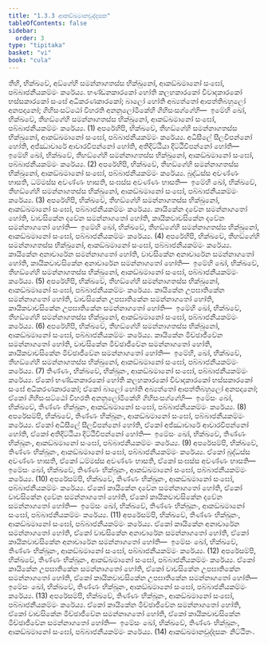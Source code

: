 ```yaml
---
title: "1.3.3 ආකඞ්ඛමානචුද්දසක"
tableOfContents: false
sidebar:
  order: 3
type: "tipitaka"
basket: "vi"
book: "cula"
---
```



<DynamicBreadcrumb />

<Division number="27" book="cula">

<Paragraph number="135" book="cula">
තීහි, භික්ඛවේ, අඞ්ගේහි සමන්නාගතස්ස භික්ඛුනෝ, ආකඞ්ඛමානෝ සංඝෝ, පබ්බාජනීයකම්මං කරේය්‍ය. භණ්ඩනකාරකෝ හෝති කලහකාරකෝ විවාදකාරකෝ භස්සකාරකෝ සංඝේ අධිකරණකාරකෝ; බාලෝ හෝති අබ්‍යත්තෝ ආපත්තිබහුලෝ අනපදානෝ; ගිහිසංසට්ඨෝ විහරති අනනුලෝමිකේහි ගිහිසංසග්ගේහි—  ඉමේහි ඛෝ, භික්ඛවේ, තීහඞ්ගේහි සමන්නාගතස්ස භික්ඛුනෝ, ආකඞ්ඛමානෝ සංඝෝ, පබ්බාජනීයකම්මං කරේය්‍ය. (1)
</Paragraph>

<Paragraph number="136" book="cula">
අපරේහිපි, භික්ඛවේ, තීහඞ්ගේහි සමන්නාගතස්ස භික්ඛුනෝ, ආකඞ්ඛමානෝ සංඝෝ, පබ්බාජනීයකම්මං කරේය්‍ය. අධිසීලේ සීලවිපන්නෝ හෝති, අජ්ඣාචාරේ ආචාරවිපන්නෝ හෝති, අතිදිට්ඨියා දිට්ඨිවිපන්නෝ හෝති—  ඉමේහි ඛෝ, භික්ඛවේ, තීහඞ්ගේහි සමන්නාගතස්ස භික්ඛුනෝ, ආකඞ්ඛමානෝ සංඝෝ, පබ්බාජනීයකම්මං කරේය්‍ය. (2)
</Paragraph>

<Paragraph number="137" book="cula">
අපරේහිපි, භික්ඛවේ, තීහඞ්ගේහි සමන්නාගතස්ස භික්ඛුනෝ, ආකඞ්ඛමානෝ සංඝෝ, පබ්බාජනීයකම්මං කරේය්‍ය. බුද්ධස්ස අවණ්ණං භාසති, ධම්මස්ස අවණ්ණං භාසති, සංඝස්ස අවණ්ණං භාසති—  ඉමේහි ඛෝ, භික්ඛවේ, තීහඞ්ගේහි සමන්නාගතස්ස භික්ඛුනෝ, ආකඞ්ඛමානෝ සංඝෝ, පබ්බාජනීයකම්මං කරේය්‍ය. (3)
</Paragraph>

<Paragraph number="138" book="cula">
අපරේහිපි, භික්ඛවේ, තීහඞ්ගේහි සමන්නාගතස්ස භික්ඛුනෝ, ආකඞ්ඛමානෝ සංඝෝ, පබ්බාජනීයකම්මං කරේය්‍ය. කායිකේන දවේන සමන්නාගතෝ හෝති, වාචසිකේන දවේන සමන්නාගතෝ හෝති, කායිකවාචසිකේන දවේන සමන්නාගතෝ හෝති—  ඉමේහි ඛෝ, භික්ඛවේ, තීහඞ්ගේහි සමන්නාගතස්ස භික්ඛුනෝ, ආකඞ්ඛමානෝ සංඝෝ, පබ්බාජනීයකම්මං කරේය්‍ය. (4)
</Paragraph>

<Paragraph number="139" book="cula">
අපරේහිපි, භික්ඛවේ, තීහඞ්ගේහි සමන්නාගතස්ස භික්ඛුනෝ, ආකඞ්ඛමානෝ සංඝෝ, පබ්බාජනීයකම්මං කරේය්‍ය. කායිකේන අනාචාරේන සමන්නාගතෝ හෝති, වාචසිකේන අනාචාරේන සමන්නාගතෝ හෝති, කායිකවාචසිකේන අනාචාරේන සමන්නාගතෝ හෝති—  ඉමේහි ඛෝ, භික්ඛවේ, තීහඞ්ගේහි සමන්නාගතස්ස භික්ඛුනෝ, ආකඞ්ඛමානෝ සංඝෝ, පබ්බාජනීයකම්මං කරේය්‍ය. (5)
</Paragraph>

<Paragraph number="140" book="cula">
අපරේහිපි, භික්ඛවේ, තීහඞ්ගේහි සමන්නාගතස්ස භික්ඛුනෝ, ආකඞ්ඛමානෝ සංඝෝ, පබ්බාජනීයකම්මං කරේය්‍ය. කායිකේන උපඝාතිකේන සමන්නාගතෝ හෝති, වාචසිකේන උපඝාතිකේන සමන්නාගතෝ හෝති, කායිකවාචසිකේන උපඝාතිකේන සමන්නාගතෝ හෝති—  ඉමේහි ඛෝ, භික්ඛවේ, තීහඞ්ගේහි සමන්නාගතස්ස භික්ඛුනෝ, ආකඞ්ඛමානෝ සංඝෝ, පබ්බාජනීයකම්මං කරේය්‍ය. (6)
</Paragraph>

<Paragraph number="141" book="cula">
අපරේහිපි, භික්ඛවේ, තීහඞ්ගේහි සමන්නාගතස්ස භික්ඛුනෝ, ආකඞ්ඛමානෝ සංඝෝ, පබ්බාජනීයකම්මං කරේය්‍ය. කායිකේන මිච්ඡාජීවේන සමන්නාගතෝ හෝති, වාචසිකේන මිච්ඡාජීවේන සමන්නාගතෝ හෝති, කායිකවාචසිකේන මිච්ඡාජීවේන සමන්නාගතෝ හෝති—  ඉමේහි, ඛෝ, භික්ඛවේ, තීහඞ්ගේහි සමන්නාගතස්ස භික්ඛුනෝ, ආකඞ්ඛමානෝ සංඝෝ, පබ්බාජනීයකම්මං කරේය්‍ය. (7)
</Paragraph>

<Paragraph number="142" book="cula">
තිණ්ණං, භික්ඛවේ, භික්ඛූනං, ආකඞ්ඛමානෝ සංඝෝ, පබ්බාජනීයකම්මං කරේය්‍ය. ඒකෝ භණ්ඩනකාරකෝ හෝති කලහකාරකෝ විවාදකාරකෝ භස්සකාරකෝ සංඝේ අධිකරණකාරකෝ; ඒකෝ බාලෝ හෝති අබ්‍යත්තෝ ආපත්තිබහුලෝ අනපදානෝ; ඒකෝ ගිහිසංසට්ඨෝ විහරති අනනුලෝමිකේහි ගිහිසංසග්ගේහි—  ඉමේසං ඛෝ, භික්ඛවේ, තිණ්ණං භික්ඛූනං, ආකඞ්ඛමානෝ සංඝෝ, පබ්බාජනීයකම්මං කරේය්‍ය. (8)
</Paragraph>

<Paragraph number="143" book="cula">
අපරේසම්පි, භික්ඛවේ, තිණ්ණං භික්ඛූනං, ආකඞ්ඛමානෝ සංඝෝ, පබ්බාජනීයකම්මං කරේය්‍ය. ඒකෝ අධිසීලේ සීලවිපන්නෝ හෝති, ඒකෝ අජ්ඣාචාරේ ආචාරවිපන්නෝ හෝති, ඒකෝ අතිදිට්ඨියා දිට්ඨිවිපන්නෝ හෝති—  ඉමේසං ඛෝ, භික්ඛවේ, තිණ්ණං භික්ඛූනං, ආකඞ්ඛමානෝ සංඝෝ, පබ්බාජනීයකම්මං කරේය්‍ය. (9)
</Paragraph>

<Paragraph number="144" book="cula">
අපරේසම්පි, භික්ඛවේ, තිණ්ණං භික්ඛූනං, ආකඞ්ඛමානෝ සංඝෝ, පබ්බාජනීයකම්මං කරේය්‍ය. ඒකෝ බුද්ධස්ස අවණ්ණං භාසති, ඒකෝ ධම්මස්ස අවණ්ණං භාසති, ඒකෝ සංඝස්ස අවණ්ණං භාසති—  ඉමේසං ඛෝ, භික්ඛවේ, තිණ්ණං භික්ඛූනං, ආකඞ්ඛමානෝ සංඝෝ, පබ්බාජනීයකම්මං කරේය්‍ය. (10)
</Paragraph>

<Paragraph number="145" book="cula">
අපරේසම්පි, භික්ඛවේ, තිණ්ණං භික්ඛූනං, ආකඞ්ඛමානෝ සංඝෝ, පබ්බාජනීයකම්මං කරේය්‍ය. ඒකෝ කායිකේන දවේන සමන්නාගතෝ හෝති, ඒකෝ වාචසිකේන දවේන සමන්නාගතෝ හෝති, ඒකෝ කායිකවාචසිකේන දවේන සමන්නාගතෝ හෝති—  ඉමේසං ඛෝ, භික්ඛවේ, තිණ්ණං භික්ඛූනං, ආකඞ්ඛමානෝ සංඝෝ, පබ්බාජනීයකම්මං කරේය්‍ය. (11)
</Paragraph>

<Paragraph number="146" book="cula">
අපරේසම්පි, භික්ඛවේ, තිණ්ණං භික්ඛූනං, ආකඞ්ඛමානෝ සංඝෝ, පබ්බාජනීයකම්මං කරේය්‍ය. ඒකෝ කායිකේන අනාචාරේන සමන්නාගතෝ හෝති, ඒකෝ වාචසිකේන අනාචාරේන සමන්නාගතෝ හෝති, ඒකෝ කායිකවාචසිකේන අනාචාරේන සමන්නාගතෝ හෝති—  ඉමේසං ඛෝ, භික්ඛවේ, තිණ්ණං භික්ඛූනං, ආකඞ්ඛමානෝ සංඝෝ, පබ්බාජනීයකම්මං කරේය්‍ය. (12)
</Paragraph>

<Paragraph number="147" book="cula">
අපරේසම්පි, භික්ඛවේ, තිණ්ණං භික්ඛූනං, ආකඞ්ඛමානෝ සංඝෝ, පබ්බාජනීයකම්මං කරේය්‍ය. ඒකෝ කායිකේන උපඝාතිකේන සමන්නාගතෝ හෝති, ඒකෝ වාචසිකේන උපඝාතිකේන සමන්නාගතෝ හෝති, ඒකෝ කායිකවාචසිකේන උපඝාතිකේන සමන්නාගතෝ හෝති—  ඉමේසං ඛෝ, භික්ඛවේ, තිණ්ණං භික්ඛූනං, ආකඞ්ඛමානෝ සංඝෝ, පබ්බාජනීයකම්මං කරේය්‍ය. (13)
</Paragraph>

<Paragraph number="148" book="cula">
අපරේසම්පි, භික්ඛවේ, තිණ්ණං භික්ඛූනං, ආකඞ්ඛමානෝ සංඝෝ, පබ්බාජනීයකම්මං කරේය්‍ය. ඒකෝ කායිකේන මිච්ඡාජීවේන සමන්නාගතෝ හෝති, ඒකෝ වාචසිකේන මිච්ඡාජීවේන සමන්නාගතෝ හෝති, ඒකෝ කායිකවාචසිකේන මිච්ඡාජීවේන සමන්නාගතෝ හෝති—  ඉමේසං ඛෝ, භික්ඛවේ, තිණ්ණං භික්ඛූනං, ආකඞ්ඛමානෝ සංඝෝ, පබ්බාජනීයකම්මං කරේය්‍ය. (14)

</Paragraph>
</Division>

<Paragraph number="149" type="center" book="cula">
ආකඞ්ඛමානචුද්දසකං නිට්ඨිතං.
</Paragraph>